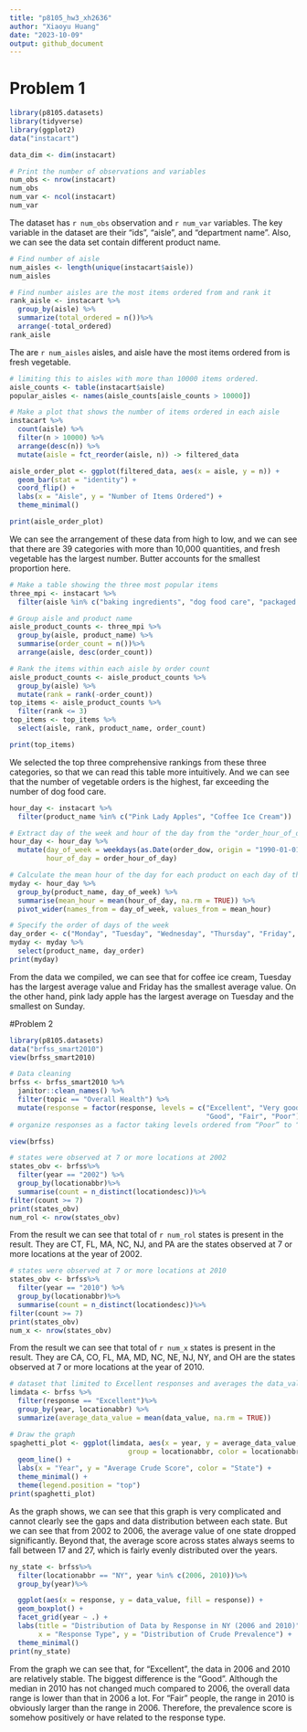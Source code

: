 ```yaml
---
title: "p8105_hw3_xh2636"
author: "Xiaoyu Huang"
date: "2023-10-09"
output: github_document
---
```


# Problem 1
```r
library(p8105.datasets)
library(tidyverse)
library(ggplot2)
data("instacart")
```

```r
data_dim <- dim(instacart)

# Print the number of observations and variables
num_obs <- nrow(instacart)
num_obs
num_var <- ncol(instacart)
num_var
```

The dataset has `r num_obs` observation and `r num_var` variables. The key variable in the dataset are their “ids”, “aisle”, and “department name”. Also, we can see the data set contain different product name.

```r
# Find number of aisle
num_aisles <- length(unique(instacart$aisle))
num_aisles
```

```r
# Find number aisles are the most items ordered from and rank it
rank_aisle <- instacart %>%
  group_by(aisle) %>%
  summarize(total_ordered = n())%>%
  arrange(-total_ordered)
rank_aisle
```

The are `r num_aisles` aisles, and aisle have the most items ordered from is fresh vegetable.

```r
# limiting this to aisles with more than 10000 items ordered.
aisle_counts <- table(instacart$aisle)
popular_aisles <- names(aisle_counts[aisle_counts > 10000])
```

```r
# Make a plot that shows the number of items ordered in each aisle
instacart %>%
  count(aisle) %>%
  filter(n > 10000) %>%
  arrange(desc(n)) %>%
  mutate(aisle = fct_reorder(aisle, n)) -> filtered_data

aisle_order_plot <- ggplot(filtered_data, aes(x = aisle, y = n)) +
  geom_bar(stat = "identity") +
  coord_flip() +
  labs(x = "Aisle", y = "Number of Items Ordered") +
  theme_minimal()

print(aisle_order_plot)
```

We can see the arrangement of these data from high to low, and we can see that there are 39 categories with more than 10,000 quantities, and fresh vegetable has the largest number. Butter accounts for the smallest proportion here.

```r
# Make a table showing the three most popular items
three_mpi <- instacart %>%
  filter(aisle %in% c("baking ingredients", "dog food care", "packaged vegetables fruits"))

# Group aisle and product name
aisle_product_counts <- three_mpi %>%
  group_by(aisle, product_name) %>%
  summarise(order_count = n())%>%
  arrange(aisle, desc(order_count))

# Rank the items within each aisle by order count
aisle_product_counts <- aisle_product_counts %>%
  group_by(aisle) %>%
  mutate(rank = rank(-order_count))
top_items <- aisle_product_counts %>%
  filter(rank <= 3)
top_items <- top_items %>%
  select(aisle, rank, product_name, order_count)

print(top_items)
```

We selected the top three comprehensive rankings from these three categories, so that we can read this table more intuitively. And we can see that the number of vegetable orders is the highest, far exceeding the number of dog food care.

```r
hour_day <- instacart %>%
  filter(product_name %in% c("Pink Lady Apples", "Coffee Ice Cream"))

# Extract day of the week and hour of the day from the "order_hour_of_day" column
hour_day <- hour_day %>%
  mutate(day_of_week = weekdays(as.Date(order_dow, origin = "1990-01-01")),
         hour_of_day = order_hour_of_day)

# Calculate the mean hour of the day for each product on each day of the week
myday <- hour_day %>%
  group_by(product_name, day_of_week) %>%
  summarise(mean_hour = mean(hour_of_day, na.rm = TRUE)) %>%
  pivot_wider(names_from = day_of_week, values_from = mean_hour)

# Specify the order of days of the week
day_order <- c("Monday", "Tuesday", "Wednesday", "Thursday", "Friday", "Saturday", "Sunday")
myday <- myday %>%
  select(product_name, day_order)
print(myday)
```

From the data we compiled, we can see that for coffee ice cream, Tuesday has the largest average value and Friday has the smallest average value. On the other hand, pink lady apple has the largest average on Tuesday and the smallest on Sunday.

#Problem 2
```r
library(p8105.datasets)
data("brfss_smart2010")
view(brfss_smart2010)
```

```r
# Data cleaning 
brfss <- brfss_smart2010 %>%
  janitor::clean_names() %>%
  filter(topic == "Overall Health") %>%
  mutate(response = factor(response, levels = c("Excellent", "Very good", 
                                                "Good", "Fair", "Poor")))
# organize responses as a factor taking levels ordered from “Poor” to “Excellent”

view(brfss)
```

```r
# states were observed at 7 or more locations at 2002
states_obv <- brfss%>%
  filter(year == "2002") %>%
  group_by(locationabbr)%>%
  summarise(count = n_distinct(locationdesc))%>%
filter(count >= 7)
print(states_obv)
num_rol <- nrow(states_obv)
```

From the result we can see that total of `r num_rol` states is present in the result. They are CT, FL, MA, NC, NJ, and PA are the states observed at 7 or more locations at the year of 2002. 

```r
# states were observed at 7 or more locations at 2010
states_obv <- brfss%>%
  filter(year == "2010") %>%
  group_by(locationabbr)%>%
  summarise(count = n_distinct(locationdesc))%>%
filter(count >= 7)
print(states_obv)
num_x <- nrow(states_obv)
```
From the result we can see that total of `r num_x` states is present in the result. They are CA, CO, FL, MA, MD, NC, NE, NJ, NY, and OH are the states observed at 7 or more locations at the year of 2010. 

```r
# dataset that limited to Excellent responses and averages the data_value across locations
limdata <- brfss %>%
  filter(response == "Excellent")%>%
  group_by(year, locationabbr) %>%
  summarize(average_data_value = mean(data_value, na.rm = TRUE))

# Draw the graph 
spaghetti_plot <- ggplot(limdata, aes(x = year, y = average_data_value, 
                             group = locationabbr, color = locationabbr)) +
  geom_line() +
  labs(x = "Year", y = "Average Crude Score", color = "State") +
  theme_minimal() +
  theme(legend.position = "top")
print(spaghetti_plot)
```

As the graph shows, we can see that this graph is very complicated and cannot clearly see the gaps and data distribution between each state. But we can see that from 2002 to 2006, the average value of one state dropped significantly. Beyond that, the average score across states always seems to fall between 17 and 27, which is fairly evenly distributed over the years.

```r
ny_state <- brfss%>%
  filter(locationabbr == "NY", year %in% c(2006, 2010))%>%
  group_by(year)%>%

  ggplot(aes(x = response, y = data_value, fill = response)) +
  geom_boxplot() +
  facet_grid(year ~ .) +
  labs(title = "Distribution of Data by Response in NY (2006 and 2010)",
       x = "Response Type", y = "Distribution of Crude Prevalence") +
  theme_minimal()
print(ny_state)
```

From the graph we can see that, for "Excellent", the data in 2006 and 2010 are relatively stable. The biggest difference is the "Good". Although the median in 2010 has not changed much compared to 2006, the overall data range is lower than that in 2006 a lot. For "Fair" people, the range in 2010 is obviously larger than the range in 2006. Therefore, the prevalence score is somehow positively or have related to the response type.
